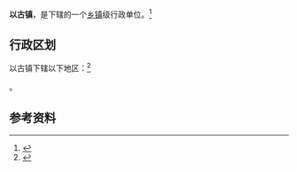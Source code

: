 {{中国乡级行政区|53/06/27/114/000}}

'''以古镇'''，是{{PRC admin/fullname|53/06/27/114/000|3}}下辖的一个[[乡镇|乡镇]]级行政单位。<ref>{{PRC admin/ref sgc|{{PRC admin/parent|53/06/27/114/000}}}}</ref>

== 行政区划 ==

以古镇下辖以下地区：<ref>{{PRC admin/ref sgc|53/06/27/114/000}}</ref>

{{PRC admin/children|53/06/27/114/000}}。

== 参考资料 ==

{{reflist}}

{{行政区划小作品}}
{{PRC admin/navcat|53/06/27/114/000}}